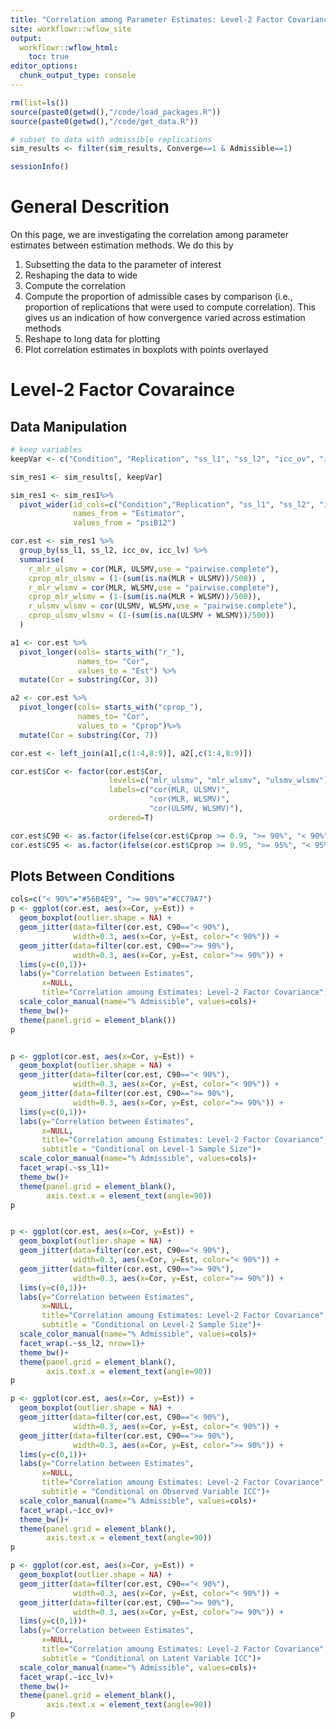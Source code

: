 ```yaml
---
title: "Correlation among Parameter Estimates: Level-2 Factor Covariance"
site: workflowr::wflow_site
output:
  workflowr::wflow_html:
    toc: true
editor_options:
  chunk_output_type: console
---
```


```r
rm(list=ls())
source(paste0(getwd(),"/code/load_packages.R"))
source(paste0(getwd(),"/code/get_data.R"))

# subset to data with admissible replications
sim_results <- filter(sim_results, Converge==1 & Admissible==1)

```

```r
sessionInfo()
```

# General Descrition

On this page, we are investigating the correlation among parameter estimates between estimation methods.
We do this by

1. Subsetting the data to the parameter of interest
2. Reshaping the data to wide
3. Compute the correlation
4. Compute the proportion of admissible cases by comparison (i.e., proportion of replications that were used to compute correlation). This gives us an indication of how convergence varied across estimation methods
5. Reshape to long data for plotting
6. Plot correlation estimates in boxplots with points overlayed

# Level-2 Factor Covaraince

## Data Manipulation

```r

# keep variables
keepVar <- c("Condition", "Replication", "ss_l1", "ss_l2", "icc_ov", "icc_lv", "Estimator", "psiB12")

sim_res1 <- sim_results[, keepVar]

sim_res1 <- sim_res1%>%
  pivot_wider(id_cols=c("Condition","Replication", "ss_l1", "ss_l2", "icc_ov", "icc_lv"),
              names_from = "Estimator",
              values_from = "psiB12")

cor.est <- sim_res1 %>%
  group_by(ss_l1, ss_l2, icc_ov, icc_lv) %>%
  summarise(
    r_mlr_ulsmv = cor(MLR, ULSMV,use = "pairwise.complete"),
    cprop_mlr_ulsmv = (1-(sum(is.na(MLR + ULSMV))/500)) ,
    r_mlr_wlsmv = cor(MLR, WLSMV,use = "pairwise.complete"),
    cprop_mlr_wlsmv = (1-(sum(is.na(MLR + WLSMV))/500)),
    r_ulsmv_wlsmv = cor(ULSMV, WLSMV,use = "pairwise.complete"),
    cprop_ulsmv_wlsmv = (1-(sum(is.na(ULSMV + WLSMV))/500))
  )

a1 <- cor.est %>%
  pivot_longer(cols= starts_with("r_"),
               names_to= "Cor",
               values_to = "Est") %>%
  mutate(Cor = substring(Cor, 3))

a2 <- cor.est %>%
  pivot_longer(cols= starts_with("cprop_"),
               names_to= "Cor",
               values_to = "Cprop")%>%
  mutate(Cor = substring(Cor, 7))

cor.est <- left_join(a1[,c(1:4,8:9)], a2[,c(1:4,8:9)])

cor.est$Cor <- factor(cor.est$Cor,
                      levels=c("mlr_ulsmv", "mlr_wlsmv", "ulsmv_wlsmv"),
                      labels=c("cor(MLR, ULSMV)",
                               "cor(MLR, WLSMV)",
                               "cor(ULSMV, WLSMV)"),
                      ordered=T)

cor.est$C90 <- as.factor(ifelse(cor.est$Cprop >= 0.9, ">= 90%", "< 90%"))
cor.est$C95 <- as.factor(ifelse(cor.est$Cprop >= 0.95, ">= 95%", "< 95%"))

```

## Plots Between Conditions

```r

cols=c("< 90%"="#56B4E9", ">= 90%"="#CC79A7")
p <- ggplot(cor.est, aes(x=Cor, y=Est)) +
  geom_boxplot(outlier.shape = NA) +
  geom_jitter(data=filter(cor.est, C90=="< 90%"),
              width=0.3, aes(x=Cor, y=Est, color="< 90%")) +
  geom_jitter(data=filter(cor.est, C90==">= 90%"),
              width=0.3, aes(x=Cor, y=Est, color=">= 90%")) +
  lims(y=c(0,1))+
  labs(y="Correlation between Estimates",
       x=NULL,
       title="Correlation amoung Estimates: Level-2 Factor Covariance")+
  scale_color_manual(name="% Admissible", values=cols)+
  theme_bw()+
  theme(panel.grid = element_blank())
p


p <- ggplot(cor.est, aes(x=Cor, y=Est)) +
  geom_boxplot(outlier.shape = NA) +
  geom_jitter(data=filter(cor.est, C90=="< 90%"),
              width=0.3, aes(x=Cor, y=Est, color="< 90%")) +
  geom_jitter(data=filter(cor.est, C90==">= 90%"),
              width=0.3, aes(x=Cor, y=Est, color=">= 90%")) +
  lims(y=c(0,1))+
  labs(y="Correlation between Estimates",
       x=NULL,
       title="Correlation amoung Estimates: Level-2 Factor Covariance",
       subtitle = "Conditional on Level-1 Sample Size")+
  scale_color_manual(name="% Admissible", values=cols)+
  facet_wrap(.~ss_l1)+
  theme_bw()+
  theme(panel.grid = element_blank(),
        axis.text.x = element_text(angle=90))
p


p <- ggplot(cor.est, aes(x=Cor, y=Est)) +
  geom_boxplot(outlier.shape = NA) +
  geom_jitter(data=filter(cor.est, C90=="< 90%"),
              width=0.3, aes(x=Cor, y=Est, color="< 90%")) +
  geom_jitter(data=filter(cor.est, C90==">= 90%"),
              width=0.3, aes(x=Cor, y=Est, color=">= 90%")) +
  lims(y=c(0,1))+
  labs(y="Correlation between Estimates",
       x=NULL,
       title="Correlation amoung Estimates: Level-2 Factor Covariance",
       subtitle = "Conditional on Level-2 Sample Size")+
  scale_color_manual(name="% Admissible", values=cols)+
  facet_wrap(.~ss_l2, nrow=1)+
  theme_bw()+
  theme(panel.grid = element_blank(),
        axis.text.x = element_text(angle=90))
p

p <- ggplot(cor.est, aes(x=Cor, y=Est)) +
  geom_boxplot(outlier.shape = NA) +
  geom_jitter(data=filter(cor.est, C90=="< 90%"),
              width=0.3, aes(x=Cor, y=Est, color="< 90%")) +
  geom_jitter(data=filter(cor.est, C90==">= 90%"),
              width=0.3, aes(x=Cor, y=Est, color=">= 90%")) +
  lims(y=c(0,1))+
  labs(y="Correlation between Estimates",
       x=NULL,
       title="Correlation amoung Estimates: Level-2 Factor Covariance",
       subtitle = "Conditional on Observed Variable ICC")+
  scale_color_manual(name="% Admissible", values=cols)+
  facet_wrap(.~icc_ov)+
  theme_bw()+
  theme(panel.grid = element_blank(),
        axis.text.x = element_text(angle=90))
p

p <- ggplot(cor.est, aes(x=Cor, y=Est)) +
  geom_boxplot(outlier.shape = NA) +
  geom_jitter(data=filter(cor.est, C90=="< 90%"),
              width=0.3, aes(x=Cor, y=Est, color="< 90%")) +
  geom_jitter(data=filter(cor.est, C90==">= 90%"),
              width=0.3, aes(x=Cor, y=Est, color=">= 90%")) +
  lims(y=c(0,1))+
  labs(y="Correlation between Estimates",
       x=NULL,
       title="Correlation amoung Estimates: Level-2 Factor Covariance",
       subtitle = "Conditional on Latent Variable ICC")+
  scale_color_manual(name="% Admissible", values=cols)+
  facet_wrap(.~icc_lv)+
  theme_bw()+
  theme(panel.grid = element_blank(),
        axis.text.x = element_text(angle=90))
p

```



